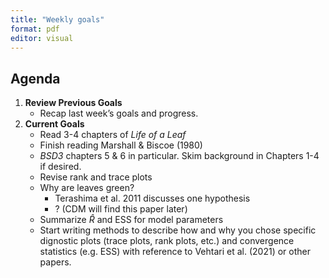 ```yaml
---
title: "Weekly goals"
format: pdf
editor: visual
---
```


## Agenda

1.  **Review Previous Goals**
    -   Recap last week's goals and progress.
2.  **Current Goals**
    -   Read 3-4 chapters of *Life of a Leaf*
    -   Finish reading Marshall & Biscoe (1980)
    -   *BSD3* chapters 5 & 6 in particular. Skim background in Chapters 1-4 if desired.
    -   Revise rank and trace plots
    -   Why are leaves green?
        -   Terashima et al. 2011 discusses one hypothesis
        -   ? (CDM will find this paper later)
    -   Summarize $\hat{R}$ and ESS for model parameters
    -   Start writing methods to describe how and why you chose specific dignostic plots (trace plots, rank plots, etc.) and convergence statistics (e.g. ESS) with reference to Vehtari et al. (2021) or other papers.\
